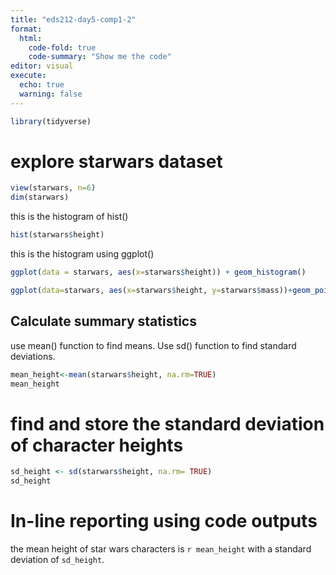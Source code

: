 ```yaml
---
title: "eds212-day5-comp1-2"
format:
  html:
    code-fold: true
    code-summary: "Show me the code"
editor: visual
execute: 
  echo: true
  warning: false 
---
```


```r
library(tidyverse)

```

# explore starwars dataset

```r
view(starwars, n=6)
dim(starwars)

```

this is the histogram of hist()

```r
hist(starwars$height)
```

this is the histogram using ggplot()

```r
ggplot(data = starwars, aes(x=starwars$height)) + geom_histogram()
```

```r

ggplot(data=starwars, aes(x=starwars$height, y=starwars$mass))+geom_point()
```
## Calculate summary statistics 

use mean() function to find means. 
Use sd() function to find standard deviations. 
```r
mean_height<-mean(starwars$height, na.rm=TRUE)
mean_height
```

# find and store the standard deviation of character heights 
```r
sd_height <- sd(starwars$height, na.rm= TRUE)
sd_height
```

# In-line reporting using code outputs 
the mean height of star wars characters is `r mean_height` with a standard deviation of `sd_height`. 

